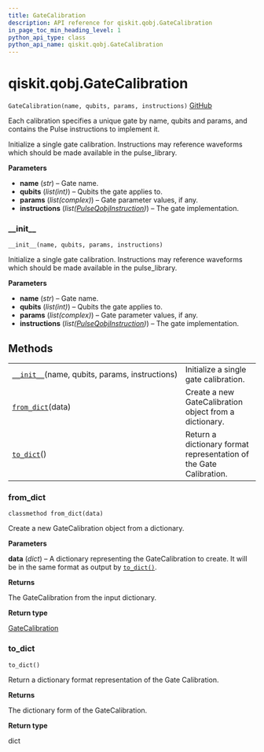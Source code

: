 ```yaml
---
title: GateCalibration
description: API reference for qiskit.qobj.GateCalibration
in_page_toc_min_heading_level: 1
python_api_type: class
python_api_name: qiskit.qobj.GateCalibration
---
```


<span id="qiskit-qobj-gatecalibration" />

# qiskit.qobj.GateCalibration

<span id="qiskit.qobj.GateCalibration" />

`GateCalibration(name, qubits, params, instructions)` [GitHub](https://github.com/qiskit/qiskit/tree/stable/0.16/qiskit/qobj/qasm_qobj.py "view source code")

Each calibration specifies a unique gate by name, qubits and params, and contains the Pulse instructions to implement it.

Initialize a single gate calibration. Instructions may reference waveforms which should be made available in the pulse\_library.

**Parameters**

*   **name** (*str*) – Gate name.
*   **qubits** (*list(int)*) – Qubits the gate applies to.
*   **params** (*list(complex)*) – Gate parameter values, if any.
*   **instructions** (*list(*[*PulseQobjInstruction*](qiskit.qobj.PulseQobjInstruction "qiskit.qobj.PulseQobjInstruction")*)*) – The gate implementation.

### \_\_init\_\_

<span id="qiskit.qobj.GateCalibration.__init__" />

`__init__(name, qubits, params, instructions)`

Initialize a single gate calibration. Instructions may reference waveforms which should be made available in the pulse\_library.

**Parameters**

*   **name** (*str*) – Gate name.
*   **qubits** (*list(int)*) – Qubits the gate applies to.
*   **params** (*list(complex)*) – Gate parameter values, if any.
*   **instructions** (*list(*[*PulseQobjInstruction*](qiskit.qobj.PulseQobjInstruction "qiskit.qobj.PulseQobjInstruction")*)*) – The gate implementation.

## Methods

|                                                                                                                                |                                                                    |
| ------------------------------------------------------------------------------------------------------------------------------ | ------------------------------------------------------------------ |
| [`__init__`](#qiskit.qobj.GateCalibration.__init__ "qiskit.qobj.GateCalibration.__init__")(name, qubits, params, instructions) | Initialize a single gate calibration.                              |
| [`from_dict`](#qiskit.qobj.GateCalibration.from_dict "qiskit.qobj.GateCalibration.from_dict")(data)                            | Create a new GateCalibration object from a dictionary.             |
| [`to_dict`](#qiskit.qobj.GateCalibration.to_dict "qiskit.qobj.GateCalibration.to_dict")()                                      | Return a dictionary format representation of the Gate Calibration. |

### from\_dict

<span id="qiskit.qobj.GateCalibration.from_dict" />

`classmethod from_dict(data)`

Create a new GateCalibration object from a dictionary.

**Parameters**

**data** (*dict*) – A dictionary representing the GateCalibration to create. It will be in the same format as output by [`to_dict()`](#qiskit.qobj.GateCalibration.to_dict "qiskit.qobj.GateCalibration.to_dict").

**Returns**

The GateCalibration from the input dictionary.

**Return type**

[GateCalibration](#qiskit.qobj.GateCalibration "qiskit.qobj.GateCalibration")

### to\_dict

<span id="qiskit.qobj.GateCalibration.to_dict" />

`to_dict()`

Return a dictionary format representation of the Gate Calibration.

**Returns**

The dictionary form of the GateCalibration.

**Return type**

dict

